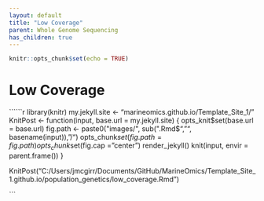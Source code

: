 ```yaml
---
layout: default
title: "Low Coverage"
parent: Whole Genome Sequencing
has_children: true
---
```


```r
knitr::opts_chunk$set(echo = TRUE)
```

# Low Coverage






``````r
library(knitr)
my.jekyll.site <- "marineomics.github.io/Template_Site_1/"
KnitPost <- function(input, base.url = my.jekyll.site) {
  opts_knit$set(base.url = base.url)
  fig.path <- paste0("images/", sub(".Rmd$", "", basename(input)), "/")
  opts_chunk$set(fig.path = fig.path)
  opts_chunk$set(fig.cap = "center")
  render_jekyll()
  knit(input, envir = parent.frame())
}

KnitPost("C:/Users/jmcgirr/Documents/GitHub/MarineOmics/Template_Site_1.github.io/population_genetics/low_coverage.Rmd")

```

